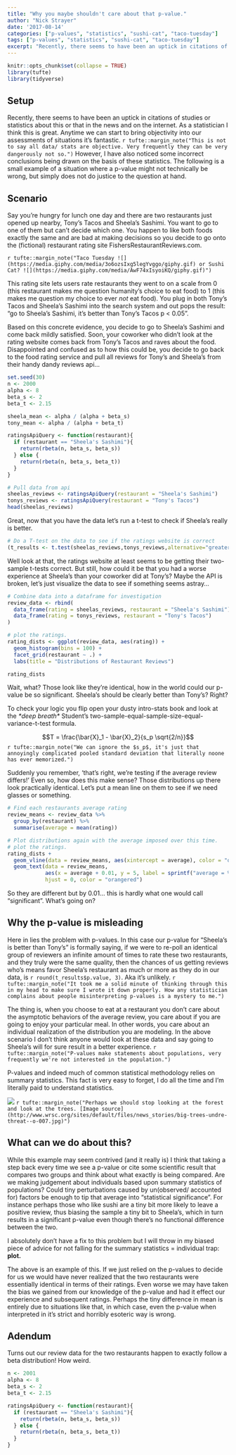 ```yaml
---
title: "Why you maybe shouldn't care about that p-value."
author: "Nick Strayer"
date: '2017-08-14'
categories: ["p-values", "statistics", "sushi-cat", "taco-tuesday"]
tags: ["p-values", "statistics", "sushi-cat", "taco-tuesday"]
excerpt: "Recently, there seems to have been an uptick in citations of studies or statistics about this or that in the news and on the internet. Often these studies claim validity on the basis of a p-value. Through a small contrived example I make the point that in some situations we may want to ignore the forest and focus on the trees."
---
```

  
  
```r
knitr::opts_chunk$set(collapse = TRUE)
library(tufte)
library(tidyverse)
```


## Setup

Recently, there seems to have been an uptick in citations of studies or statistics about this or that in the news and on the internet. As a statistician I think this is great. Anytime we can start to bring objectivity into our assessments of situations it's fantastic. `r tufte::margin_note("This is not to say all data/ stats are objective. Very frequently they can be very dangerously not so.")` However, I have also noticed some incorrect conclusions being drawn on the basis of these statistics. The following is a small example of a situation where a p-value might not technically be wrong, but simply does not do justice to the question at hand. 

## Scenario

Say you're hungry for lunch one day and there are two restaurants just opened up nearby, Tony's Tacos and Sheela's Sashimi. You want to go to one of them but can't decide which one. You happen to like both foods exactly the same and are bad at making decisions so you decide to go onto the (fictional) restaurant rating site FishersRestaurantReviews.com. 

`r tufte::margin_note("Taco Tuesday ![](https://media.giphy.com/media/3o6ozsIxg5legYvggo/giphy.gif) or Sushi Cat? ![](https://media.giphy.com/media/AwF74xIsyoiKQ/giphy.gif)")`

This rating site lets users rate restaurants they went to on a scale from 0 (this restaurant makes me question humanity's choice to eat food) to 1 (this makes me question my choice to ever _not_ eat food). You plug in both Tony's Tacos and Sheela's Sashimi into the search system and out pops the result: "go to Sheela's Sashimi, it's better than Tony's Tacos p < 0.05". 


Based on this concrete evidence, you decide to go to Sheela's Sashimi and come back mildly satisfied. Soon, your coworker who didn't look at the rating website comes back from Tony's Tacos and raves about the food. Disappointed and confused as to how this could be, you decide to go back to the food rating service and pull all reviews for Tony's and Sheela's from their handy dandy reviews api...

```r
set.seed(30)
n <- 2000
alpha <- 8
beta_s <- 2
beta_t <- 2.15

sheela_mean <- alpha / (alpha + beta_s)
tony_mean <- alpha / (alpha + beta_t)

ratingsApiQuery <- function(restaurant){
  if (restaurant == "Sheela's Sashimi"){
    return(rbeta(n, beta_s, beta_s))
  } else {
    return(rbeta(n, beta_s, beta_t))
  }
}
```

```r
# Pull data from api
sheelas_reviews <- ratingsApiQuery(restaurant = "Sheela's Sashimi")
tonys_reviews <- ratingsApiQuery(restaurant = "Tony's Tacos")
head(sheelas_reviews)
```

Great, now that you have the data let's run a t-test to check if Sheela's really is better. 

```r
# Do a T-test on the data to see if the ratings website is correct
(t_results <- t.test(sheelas_reviews,tonys_reviews,alternative="greater"))
```

Well look at that, the ratings website at least seems to be getting their two-sample t-tests correct. But still, how could it be that you had a worse experience at Sheela's than your coworker did at Tony's? Maybe the API is broken, let's just visualize the data to see if something seems astray...

```r
# Combine data into a dataframe for investigation
review_data <- rbind(
  data_frame(rating = sheelas_reviews, restaurant = "Sheela's Sashimi"),
  data_frame(rating = tonys_reviews, restaurant = "Tony's Tacos")
)

# plot the ratings.
rating_dists <- ggplot(review_data, aes(rating)) + 
  geom_histogram(bins = 100) +
  facet_grid(restaurant ~ .) +
  labs(title = "Distributions of Restaurant Reviews")

rating_dists
```


Wait, what? Those look like they're identical, how in the world could our p-value be so significant. Sheela's should be clearly better than Tony's? Right? 

To check your logic you flip open your dusty intro-stats book and look at the _\*deep breath\*_ Student's two-sample-equal-sample-size-equal-variance-t-test formula. 

$$T = \frac{\bar{X}_1 - \bar{X}_2}{s_p \sqrt{2/n}}$$
`r tufte::margin_note("We can ignore the $s_p$, it's just that annoyingly complicated pooled standard deviation that literally noone has ever memorized.")`

Suddenly you remember, 'that's right, we're testing if the average review differs!' Even so, how does this make sense? Those distributions up there look practically identical. Let's put a mean line on them to see if we need glasses or something. 

```r
# Find each restaurants average rating
review_means <- review_data %>% 
  group_by(restaurant) %>% 
  summarise(average = mean(rating))

# Plot distributions again with the average imposed over this time. 
# plot the ratings.
rating_dists + 
  geom_vline(data = review_means, aes(xintercept = average), color = "orangered", size = 2) + 
  geom_text(data = review_means, 
            aes(x = average + 0.01, y = 5, label = sprintf("average = %3.2f",average) ), 
            hjust = 0, color = "orangered")
```

So they are different but by 0.01... this is hardly what one would call "significant". What's going on?

## Why the p-value is misleading

Here in lies the problem with p-values. In this case our p-value for "Sheela's is better than Tony's" is formally saying, if we were to re-poll an identical group of reviewers an infinite amount of times to rate these two restaurants, and they truly were the same quality, then the chances of us getting reviews who's means favor Sheela's restaurant as much or more as they do in our data, is `r round(t_results$p.value, 3)`. Aka it's unlikely. `r tufte::margin_note("It took me a solid minute of thinking through this in my head to make sure I wrote it down properly. How any statistician complains about people misinterpreting p-values is a mystery to me.")`


The thing is, when you choose to eat at a restaurant you don't care about the asymptotic behaviors of the average review, you care about if you are going to enjoy your particular meal. In other words, you care about an individual realization of the distribution you are modeling. In the above scenario I don't think anyone would look at these data and say going to Sheela's will for sure result in a better experience. `r tufte::margin_note("P-values make statements about populations, very frequently we're not interested in the population.")`

P-values and indeed much of common statistical methodology relies on summary statistics. This fact is very easy to forget, I do all the time and I'm literally paid to understand statistics. 

![](http://www.wrsc.org/sites/default/files/news_stories/big-trees-undre-threat--o-007.jpg) `r tufte::margin_note("Perhaps we should stop looking at the forest and look at the trees. [Image source](http://www.wrsc.org/sites/default/files/news_stories/big-trees-undre-threat--o-007.jpg)")`


## What can we do about this?

While this example may seem contrived (and it really is) I think that taking a step back every time we see a p-value or cite some scientific result that compares two groups and think about what exactly is being compared. Are we making judgement about individuals based upon summary statistics of populations? Could tiny perturbations caused by un(observed/ accounted for) factors be enough to tip that average into "statistical significance". For instance perhaps those who like sushi are a tiny bit more likely to leave a positive review, thus biasing the sample a tiny bit to Sheela's, which in turn results in a significant p-value even though there's no functional difference between the two. 

I absolutely don't have a fix to this problem but I will throw in my biased piece of advice for not falling for the summary statistics = individual trap: __plot.__ 

The above is an example of this. If we just relied on the p-values to decide for us we would have never realized that the two restaurants were essentially identical in terms of their ratings. Even worse we may have taken the bias we gained from our knowledge of the p-value and had it effect our experience and subsequent ratings. Perhaps the tiny difference in mean is entirely due to situations like that, in which case, even the p-value when interpreted in it's strict and horribly esoteric way is wrong. 


## Adendum

Turns out our review data for the two restaurants happen to exactly follow a beta distribution! How weird. 

```r
n <- 2001
alpha <- 8
beta_s <- 2
beta_t <- 2.15

ratingsApiQuery <- function(restaurant){
  if (restaurant == "Sheela's Sashimi"){
    return(rbeta(n, beta_s, beta_s))
  } else {
    return(rbeta(n, beta_s, beta_t))
  }
}
```
